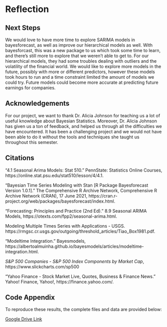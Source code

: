 # Reflection {#reflection}

## Next Steps

We would love to have more time to explore SARIMA models in bayesforecast, as well as improve our hierarchical models as well. With bayesforcast, this was a new package to us which took some time to learn, and there's still more to explore that we weren't able to get to. For our hierarchical models, they had some troubles dealing with outliers and the volatility of the financial world. We would like to explore more models in the future, possibly with more or different predictors, however these models took hours to run and a time constraint limited the amount of models we could try. Future models could become more accurate at predicting future earnings for companies.

## Acknowledgements

For our project, we want to thank Dr. Alicia Johnson for teaching us a lot of useful knowledge about Bayesian Statistics. Moreover, Dr. Alicia Johnson has given us a ton of feedback, and helped us through all the difficulties we have encountered. It has been a challenging project and we would not have been able to do it without the tools and techniques she taught us throughout this semester.

## Citations

“4.1 Seasonal Arima Models: Stat 510.” PennState: Statistics Online Courses, https://online.stat.psu.edu/stat510/lesson/4/4.1. 

“Bayesian Time Series Modeling with Stan [R Package Bayesforecast Version 1.0.1].” The Comprehensive R Archive Network, Comprehensive R Archive Network (CRAN), 17 June 2021, https://cran.r-project.org/web/packages/bayesforecast/index.html.


“Forecasting: Principles and Practice (2nd Ed).” 8.9 Seasonal ARIMA Models, https://otexts.com/fpp2/seasonal-arima.html. 

Modeling Multiple Times Series with Applications - USGS. https://rmgsc.cr.usgs.gov/outgoing/threshold_articles/Tiao_Box1981.pdf. 

“Modeltime Integration.” Bayesmodels, https://albertoalmuinha.github.io/bayesmodels/articles/modeltime-integration.html. 

*S&P 500 Companies - S&P 500 Index Components by Market Cap*, https://www.slickcharts.com/sp500

“Yahoo Finance - Stock Market Live, Quotes, Business &amp; Finance News.” Yahoo! Finance, Yahoo!, https://finance.yahoo.com/. 

## Code Appendix

To reproduce these results, the complete files and data are provided below:

[Google Drive Link](https://drive.google.com/drive/folders/1O367Giuc7U2HH_IIk2R1i5cnu80ezRcK?usp=sharing)

